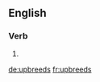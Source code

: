 ==English==

===Verb===
{{head|en}}

# {{en-third-person singular of|upbreed}}

[[de:upbreeds]]
[[fr:upbreeds]]